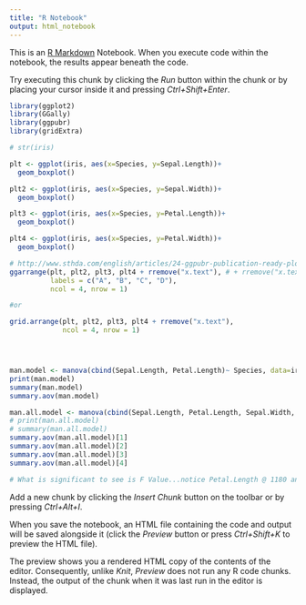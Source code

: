 ```yaml
---
title: "R Notebook"
output: html_notebook
---
```


This is an [R Markdown](http://rmarkdown.rstudio.com) Notebook. When you execute code within the notebook, the results appear beneath the code. 

Try executing this chunk by clicking the *Run* button within the chunk or by placing your cursor inside it and pressing *Ctrl+Shift+Enter*. 

```r
library(ggplot2)
library(GGally)
library(ggpubr)
library(gridExtra)

# str(iris)

plt <- ggplot(iris, aes(x=Species, y=Sepal.Length))+
  geom_boxplot()

plt2 <- ggplot(iris, aes(x=Species, y=Sepal.Width))+
  geom_boxplot()

plt3 <- ggplot(iris, aes(x=Species, y=Petal.Length))+
  geom_boxplot()

plt4 <- ggplot(iris, aes(x=Species, y=Petal.Width))+
  geom_boxplot()

# http://www.sthda.com/english/articles/24-ggpubr-publication-ready-plots/81-ggplot2-easy-way-to-mix-multiple-graphs-on-the-same-page/
ggarrange(plt, plt2, plt3, plt4 + rremove("x.text"), # + rremove("x.text"
          labels = c("A", "B", "C", "D"),
          ncol = 4, nrow = 1)

#or

grid.arrange(plt, plt2, plt3, plt4 + rremove("x.text"), 
             ncol = 4, nrow = 1)





``` 


```r
man.model <- manova(cbind(Sepal.Length, Petal.Length)~ Species, data=iris)
print(man.model)
summary(man.model)
summary.aov(man.model)
```


```r
man.all.model <- manova(cbind(Sepal.Length, Petal.Length, Sepal.Width, Petal.Width)~Species, data=iris)
# print(man.all.model)
# summary(man.all.model)
summary.aov(man.all.model)[1]
summary.aov(man.all.model)[2]
summary.aov(man.all.model)[3]
summary.aov(man.all.model)[4]

# What is significant to see is F Value...notice Petal.Length @ 1180 and Petal.Width @ 960
```


Add a new chunk by clicking the *Insert Chunk* button on the toolbar or by pressing *Ctrl+Alt+I*.

When you save the notebook, an HTML file containing the code and output will be saved alongside it (click the *Preview* button or press *Ctrl+Shift+K* to preview the HTML file).

The preview shows you a rendered HTML copy of the contents of the editor. Consequently, unlike *Knit*, *Preview* does not run any R code chunks. Instead, the output of the chunk when it was last run in the editor is displayed.

